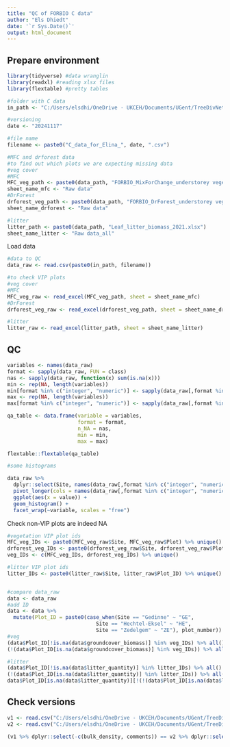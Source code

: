 ---
title: "QC of FORBIO C data"
author: "Els Dhiedt"
date: '`r Sys.Date()`'
output: html_document
---

## Prepare environment

```{r packages}
library(tidyverse) #data wranglin
library(readxl) #reading xlsx files
library(flextable) #pretty tables
```

```{r path}
#folder with C data
in_path <- "C:/Users/elsdhi/OneDrive - UKCEH/Documents/UGent/TreeDivNet/output data/"

#versioning
date <- "20241117"

#file name
filename <- paste0("C_data_for_Elina_", date, ".csv")

#MFC and drforest data
#to find out which plots we are expecting missing data
#veg cover
#MFC
MFC_veg_path <- paste0(data_path, "FORBIO_MixForChange_understorey vegetation_2021.xlsx")
sheet_name_mfc <- "Raw data"
#DrForest
drforest_veg_path <- paste0(data_path, "FORBIO_DrForest_understorey vegetation_2021.xlsx")
sheet_name_drforest <- "Raw data"

#litter
litter_path <- paste0(data_path, "Leaf_litter_biomass_2021.xlsx")
sheet_name_litter <- "Raw data_all"
```

Load data

```{r}
#data to QC
data_raw <- read.csv(paste0(in_path, filename))

#to check VIP plots
#veg cover
#MFC
MFC_veg_raw <- read_excel(MFC_veg_path, sheet = sheet_name_mfc)
#DrForest
drforest_veg_raw <- read_excel(drforest_veg_path, sheet = sheet_name_drforest)

#litter
litter_raw <- read_excel(litter_path, sheet = sheet_name_litter)
```

## QC

```{r}
variables <- names(data_raw)
format <- sapply(data_raw, FUN = class)
nas <- sapply(data_raw, function(x) sum(is.na(x)))
min <- rep(NA, length(variables))
min[format %in% c("integer", "numeric")] <- sapply(data_raw[,format %in% c("integer", "numeric")], function(x) min(x, na.rm = T))
max <- rep(NA, length(variables))
max[format %in% c("integer", "numeric")] <- sapply(data_raw[,format %in% c("integer", "numeric")], function(x) max(x, na.rm = T))

qa_table <- data.frame(variable = variables,
                       format = format,
                       n_NA = nas,
                       min = min,
                       max = max)

flextable::flextable(qa_table)
```

```{r}
#some histograms

data_raw %>%
  dplyr::select(Site, names(data_raw[,format %in% c("integer", "numeric")])) %>%
  pivot_longer(cols = names(data_raw[,format %in% c("integer", "numeric")]), names_to = "variable", values_to = "value") %>%
  ggplot(aes(x = value)) +
  geom_histogram() +
  facet_wrap(~variable, scales = "free")
```

Check non-VIP plots are indeed NA

```{r}
#vegetation VIP plot ids
MFC_veg_IDs <- paste0(MFC_veg_raw$Site, MFC_veg_raw$Plot) %>% unique()
drforest_veg_IDs <- paste0(drforest_veg_raw$Site, drforest_veg_raw$Plot) %>% unique()
veg_IDs <- c(MFC_veg_IDs, drforest_veg_IDs) %>% unique()

#litter VIP plot ids
litter_IDs <- paste0(litter_raw$Site, litter_raw$Plot_ID) %>% unique()


#compare data_raw
data <- data_raw
#add ID
data <- data %>%
  mutate(Plot_ID = paste0(case_when(Site == "Gedinne" ~ "GE",
                             Site == "Hechtel-Eksel" ~ "HE",
                             Site == "Zedelgem" ~ "ZE"), plot_number))
#veg
(data$Plot_ID[!is.na(data$groundcover_biomass)] %in% veg_IDs) %>% all()
(!(data$Plot_ID[is.na(data$groundcover_biomass)] %in% veg_IDs)) %>% all()

#litter
(data$Plot_ID[!is.na(data$litter_quantity)] %in% litter_IDs) %>% all()
(!(data$Plot_ID[is.na(data$litter_quantity)] %in% litter_IDs)) %>% all()
data$Plot_ID[is.na(data$litter_quantity)][!(!(data$Plot_ID[is.na(data$litter_quantity)] %in% litter_IDs))] #GE2 ok!
```

## Check versions

```{r}
v1 <- read.csv("C:/Users/elsdhi/OneDrive - UKCEH/Documents/UGent/TreeDivNet/output data/C_data_for_Elina_20241106.csv")
v2 <- read.csv("C:/Users/elsdhi/OneDrive - UKCEH/Documents/UGent/TreeDivNet/output data/C_data_for_Elina_20241117.csv")

(v1 %>% dplyr::select(-c(bulk_density, comments)) == v2 %>% dplyr::select(-bulk_density)) %>% all(na.rm=T)
```


